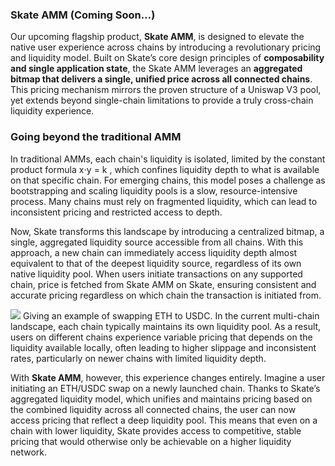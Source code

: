 ### Skate AMM (Coming Soon…)

Our upcoming flagship product, **Skate AMM**, is designed to elevate the native user experience across chains by introducing a revolutionary pricing and liquidity model. Built on Skate’s core design principles of **composability and single application state**, the Skate AMM leverages an **aggregated bitmap that delivers a single, unified price across all connected chains**. This pricing mechanism mirrors the proven structure of a Uniswap V3 pool, yet extends beyond single-chain limitations to provide a truly cross-chain liquidity experience.

### Going beyond the traditional AMM

In traditional AMMs, each chain's liquidity is isolated, limited by the constant product formula x⋅y = k , which confines liquidity depth to what is available on that specific chain. For emerging chains, this model poses a challenge as bootstrapping and scaling liquidity pools is a slow, resource-intensive process. Many chains must rely on fragmented liquidity, which can lead to inconsistent pricing and restricted access to depth.

Now, Skate transforms this landscape by introducing a centralized bitmap, a single, aggregated liquidity source accessible from all chains. With this approach, a new chain can immediately access liquidity depth almost equivalent to that of the deepest liquidity source, regardless of its own native liquidity pool. When users initiate transactions on any supported chain, price is fetched from Skate AMM on Skate, ensuring consistent and accurate pricing regardless on which chain the transaction is initiated from. 

<Frame caption="Skate AMM Diagram">
  <img src="/images/apps/SkateAMM.png" style={{ borderRadius: '0.5rem' }} />
</Frame>
Giving an example of swapping ETH to USDC. In the current multi-chain landscape, each chain typically maintains its own liquidity pool. As a result, users on different chains experience variable pricing that depends on the liquidity available locally, often leading to higher slippage and inconsistent rates, particularly on newer chains with limited liquidity depth.

With **Skate AMM**, however, this experience changes entirely. Imagine a user initiating an ETH/USDC swap on a newly launched chain. Thanks to Skate’s aggregated liquidity model, which unifies and maintains pricing based on the combined liquidity across all connected chains, the user can now access pricing that reflect a deep liquidity pool. This means that even on a chain with lower liquidity, Skate provides access to competitive, stable pricing that would otherwise only be achievable on a higher liquidity network.